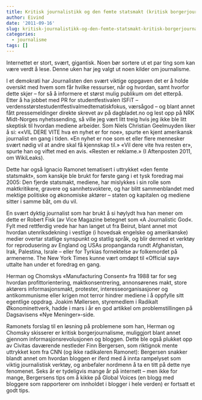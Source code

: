 ```yaml
---
title: Kritisk journalistikk og den femte statsmakt (kritisk borgerjournalistikk)
author: Eivind
date: '2011-09-16'
slug: kritisk-journalistikk-og-den-femte-statsmakt-kritisk-borgerjournalistikk
categories:
  - journalisme
tags: []
---
```


Internettet er stort, svært, gigantisk. Noen bør sortere ut et par ting som kan være verdt å lese. Denne uken har jeg valgt ut noen kilder om journalisme.

I et demokrati har Journalisten den svært viktige oppgaven det er å holde oversikt med hvem som får hvilke ressurser, når og hvordan, samt hvorfor dette skjer – for så å informere et størst mulig publikum om det etterpå. Etter å ha jobbet med PR for studentfestivalen ISFiT – verdensstørstestudentfestivalmedtematiskfokus, værsågod – og blant annet fått pressemeldinger direkte skrevet av på dagbladet.no og lest opp på NRK Midt-Norges nyhetssending, så ville jeg vært litt treig hvis jeg ikke ble litt skeptisk til hvordan mediene arbeider. Som Niels Christian Geelmuyden liker å si: ««VIL DERE VITE hva en nyhet er for noe», spurte en kjent amerikansk journalist en gang i tiden. «En nyhet er noe som et eller flere mennesker svært nødig vil at andre skal få kjennskap til.» «Vil dere vite hva resten er», spurte han og viftet med en avis. «Resten er reklame.» (I Aftenposten 2011, om WikiLeaks).

Dette har også Ignacio Ramonet tematisert i uttrykket «den femte statsmakt», som kanskje ble brukt for første gang i et tysk foredrag mai 2005: Den fjerde statsmakt, mediene, har mislykkes i sin rolle som maktkritikere, gravere og sannhetsvoktere, og har blitt sammenblandet med mektige politiske og økonomiske aktører – staten og kapitalen og mediene sitter i samme båt, om du vil.

En svært dyktig journalist som har brukt å si høylydt hva han mener om dette er Robert Fisk (av Vice Magazine betegnet som «A Journalistic God«. Fylt med rettferdig vrede har han langet ut fra Beirut, blant annet mot hvordan utenriksdekning i vestlige (i hovedsak engelske og amerikanske) medier overtar statlige synspunkt og statlig språk, og blir dermed et verktøy for reprodusering av England og USAs propanganda rundt Afghanistan, Irak, Palestina, Israle – eller for Tyrkias fornektelse av folkemordet på armenerne. The New York Times kunne vært omdøpt til «Official say» uttalte han under et foredrag en gang.

Herman og Chomskys «Manufacturing Consent» fra 1988 tar for seg hvordan profittorientering, maktkonsentrering, annonsørenes makt, store aktørers informasjonsmakt, protester, interesseorganisasjoner og antikommunisme eller krigen mot terror hindrer mediene i å oppfylle sitt egentlige oppdrag. Joakim Møllersen, styremedlem i Radikalt Økonominettverk, hadde i mars i år en god artikkel om problemstillingen på Dagsavisens «Nye Meninger»-side.

Ramonets forslag til en løsning på problemene som han, Herman og Chomsky skisserer er kritisk borgerjournalisme, muliggjort blant annet gjennom informasjonsrevolusjonen og bloggen. Dette ble også plukket opp av Civitas daværende nestleder Finn Bergersen, som riktignok mente uttrykket kom fra CNN (og ikke radikaleren Ramonet): Bergersen snakker blandt annet om hvordan bloggen er iferd med å innta rampelyset som viktig journalistisk verktøy, og anbefaler nordmenn å ta en titt på dette nye fenomenet. Seks år er tydeligvis mange år på internett – men ikke for mange, Bergersens tips om å kikke på Global Voices (en blogg med bloggere som rapporterer om innholdet i blogger i hele verden) er fortsatt et godt tips.
